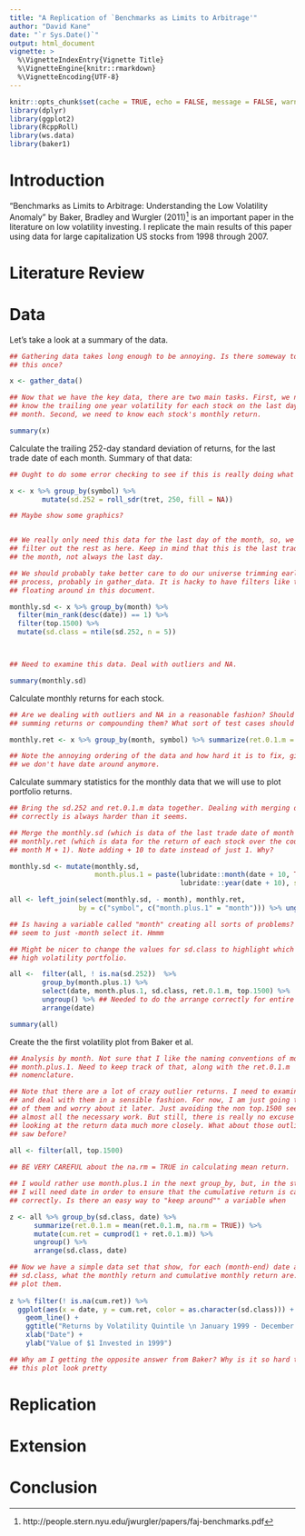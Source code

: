 ```yaml
---
title: "A Replication of `Benchmarks as Limits to Arbitrage'"
author: "David Kane"
date: "`r Sys.Date()`"
output: html_document
vignette: >
  %\VignetteIndexEntry{Vignette Title}
  %\VignetteEngine{knitr::rmarkdown}
  %\VignetteEncoding{UTF-8}
---
```


```r
knitr::opts_chunk$set(cache = TRUE, echo = FALSE, message = FALSE, warning = FALSE)
library(dplyr)
library(ggplot2)
library(RcppRoll)
library(ws.data)
library(baker1)
```


# Introduction

"Benchmarks as Limits to Arbitrage: Understanding the Low Volatility Anomaly" by Baker, Bradley and Wurgler (2011)^[http://people.stern.nyu.edu/jwurgler/papers/faj-benchmarks.pdf] is an important paper in the literature on low volatility investing. I replicate the main results of this paper using data for large capitalization US stocks from 1998 through 2007.

# Literature Review

# Data

Let's take a look at a summary of the data.

```r
## Gathering data takes long enough to be annoying. Is there someway to just do
## this once?

x <- gather_data()

## Now that we have the key data, there are two main tasks. First, we need to
## know the trailing one year volatility for each stock on the last day of the
## month. Second, we need to know each stock's monthly return.

summary(x)
```

Calculate the trailing 252-day standard deviation of returns, for the last trade date of each month. Summary of that data:

```r
## Ought to do some error checking to see if this is really doing what I want.

x <- x %>% group_by(symbol) %>% 
        mutate(sd.252 = roll_sdr(tret, 250, fill = NA))

## Maybe show some graphics? 


## We really only need this data for the last day of the month, so, we can 
## filter out the rest as here. Keep in mind that this is the last trade day of
## the month, not always the last day.

## We should probably take better care to do our universe trimming early in the
## process, probably in gather_data. It is hacky to have filters like top.1500
## floating around in this document.

monthly.sd <- x %>% group_by(month) %>% 
  filter(min_rank(desc(date)) == 1) %>% 
  filter(top.1500) %>% 
  mutate(sd.class = ntile(sd.252, n = 5))



## Need to examine this data. Deal with outliers and NA.

summary(monthly.sd)
```

Calculate monthly returns for each stock.

```r
## Are we dealing with outliers and NA in a reasonable fashion? Should we be 
## summing returns or compounding them? What sort of test cases should we add?

monthly.ret <- x %>% group_by(month, symbol) %>% summarize(ret.0.1.m = sum(tret))

## Note the annoying ordering of the data and how hard it is to fix, given that
## we don't have date around anymore.
```

Calculate summary statistics for the monthly data that we will use to plot portfolio returns.

```r
## Bring the sd.252 and ret.0.1.m data together. Dealing with merging dates
## correctly is always harder than it seems.

## Merge the monthly.sd (which is data of the last trade date of month M) with
## monthly.ret (which is data for the return of each stock over the course of
## month M + 1). Note adding + 10 to date instead of just 1. Why?

monthly.sd <- mutate(monthly.sd, 
                     month.plus.1 = paste(lubridate::month(date + 10, TRUE, TRUE), 
                                          lubridate::year(date + 10), sep = "-"))

all <- left_join(select(monthly.sd, - month), monthly.ret, 
                 by = c("symbol", c("month.plus.1" = "month"))) %>% ungroup()

## Is having a variable called "month" creating all sorts of problems? I can't
## seem to just -month select it. Hmmm

## Might be nicer to change the values for sd.class to highlight which is the
## high volatility portfolio.

all <-  filter(all, ! is.na(sd.252))  %>% 
        group_by(month.plus.1) %>% 
        select(date, month.plus.1, sd.class, ret.0.1.m, top.1500) %>% 
        ungroup() %>% ## Needed to do the arrange correctly for entire data.
        arrange(date)

summary(all)
```

Create the the first volatility plot from Baker et al.

```r
## Analysis by month. Not sure that I like the naming conventions of month and 
## month.plus.1. Need to keep track of that, along with the ret.0.1.m
## nomenclature.

## Note that there are a lot of crazy outlier returns. I need to examine these 
## and deal with them in a sensible fashion. For now, I am just going to get rid
## of them and worry about it later. Just avoiding the non top.1500 seems to 
## almost all the necessary work. But still, there is really no excuse for not 
## looking at the return data much more closely. What about those outliers we 
## saw before?

all <- filter(all, top.1500) 
 
## BE VERY CAREFUL about the na.rm = TRUE in calculating mean return.

## I would rather use month.plus.1 in the next group_by, but, in the step after,
## I will need date in order to ensure that the cumulative return is calculated
## correctly. Is there an easy way to "keep around"" a variable when

z <- all %>% group_by(sd.class, date) %>% 
      summarize(ret.0.1.m = mean(ret.0.1.m, na.rm = TRUE)) %>% 
      mutate(cum.ret = cumprod(1 + ret.0.1.m)) %>% 
      ungroup() %>% 
      arrange(sd.class, date)

## Now we have a simple data set that show, for each (month-end) date and 
## sd.class, what the monthly return and cumulative monthly return are. So, we
## plot them.
      
z %>% filter(! is.na(cum.ret)) %>% 
  ggplot(aes(x = date, y = cum.ret, color = as.character(sd.class))) + 
    geom_line() + 
    ggtitle("Returns by Volatility Quintile \n January 1999 - December 2007") + 
    xlab("Date") + 
    ylab("Value of $1 Invested in 1999") 

## Why am I getting the opposite answer from Baker? Why is it so hard to make
## this plot look pretty

```




# Replication

# Extension

# Conclusion
